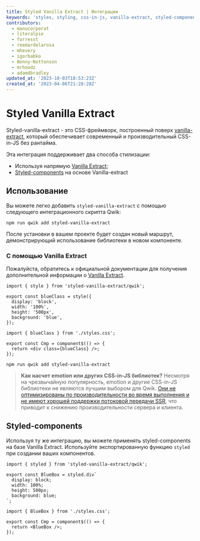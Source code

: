 ```yaml
---
title: Styled Vanilla Extract | Интеграции
keywords: 'styles, styling, css-in-js, vanilla-extract, styled-components'
contributors:
  - manucorporat
  - literalpie
  - forresst
  - reemardelarosa
  - mhevery
  - igorbabko
  - Benny-Nottonson
  - mrhoodz
  - adamdbradley
updated_at: '2023-10-03T18:53:23Z'
created_at: '2023-04-06T21:28:28Z'
---
```


# Styled Vanilla Extract

Styled-vanilla-extract - это CSS-фреймворк, построенный поверх [vanilla-extract](https://vanilla-extract.style/), который обеспечивает современный и производительный CSS-in-JS без рантайма.

Эта интеграция поддерживает два способа стилизации:

- Используя напрямую [Vanilla Extract](https://vanilla-extract.style/);
- [Styled-components](https://styled-components.com/) на основе Vanilla-extract

## Использование

Вы можете легко добавить `styled-vanilla-extract` с помощью следующего интеграционного скрипта Qwik:

```shell
npm run qwik add styled-vanilla-extract
```

После установки в вашем проекте будет создан новый маршрут, демонстрирующий использование библиотеки в новом компоненте.

### С помощью Vanilla Extract

Пожалуйста, обратитесь к официальной документации для получения дополнительной информации о [Vanilla Extract](https://vanilla-extract.style/documentation/getting-started).

```tsx title="styles.css.ts"
import { style } from 'styled-vanilla-extract/qwik';

export const blueClass = style({
  display: 'block',
  width: '100%',
  height: '500px',
  background: 'blue',
});
```

```tsx title="component.tsx"
import { blueClass } from './styles.css';

export const Cmp = component$(() => {
  return <div class={blueClass} />;
});
```

```shell
npm run qwik add styled-vanilla-extract
```

> **Как насчет emotion или других CSS-in-JS библиотек?** Несмотря на чрезвычайную популярность, emotion и другие CSS-in-JS библиотеки не являются лучшим выбором для Qwik. [Они не оптимизированы по производительности во время выполнения и не имеют хорошей поддержки потоковой передачи SSR](https://dev.to/srmagura/why-were-breaking-up-wiht-css-in-js-4g9b), что приводит к снижению производительности сервера и клиента.

## Styled-components

Используя ту же интеграцию, вы можете применять styled-components на базе Vanilla Extract. Используйте экспортированную функцию `styled` при создании ваших компонентов.

```tsx title="styles.css.ts"
import { styled } from 'styled-vanilla-extract/qwik';

export const BlueBox = styled.div`
  display: block;
  width: 100%;
  height: 500px;
  background: blue;
`;
```

```tsx title="component.tsx"
import { BlueBox } from './styles.css';

export const Cmp = component$(() => {
  return <BlueBox />;
});
```

